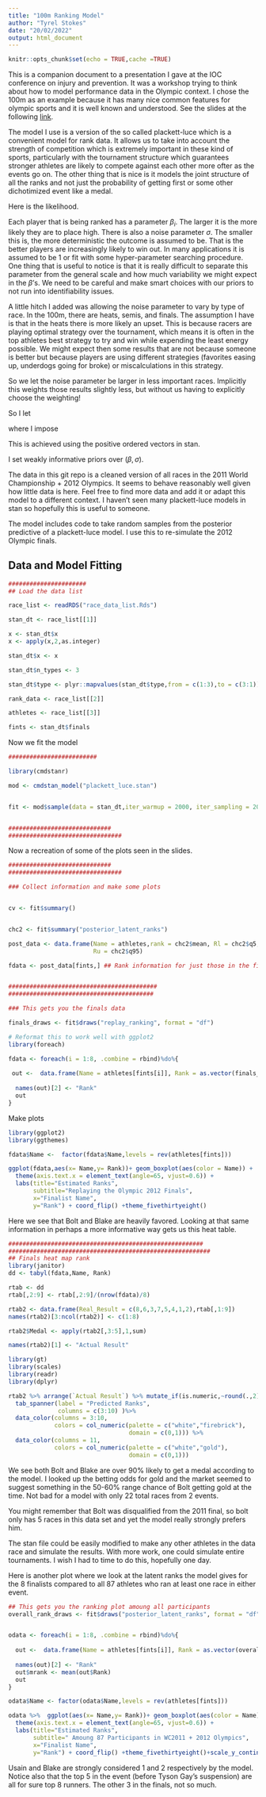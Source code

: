 ```yaml
---
title: "100m Ranking Model"
author: "Tyrel Stokes"
date: "20/02/2022"
output: html_document
---
```


```r
knitr::opts_chunk$set(echo = TRUE,cache =TRUE)
```

This is a companion document to a presentation I gave at the IOC conference on injury and prevention. It was a workshop trying to think about how to model performance data in the Olympic context. I chose the 100m as an example because it has many nice common features for olympic sports and it is well known and understood. See the slides at the following [link](https://statsbystokes.wordpress.com/2022/02/15/careful-what-you-throw-out-modelling-rank-data/).

The model I use is a version of the so called plackett-luce which is a convenient model for rank data. It allows us to take into account the strength of competition which is extremely important in these kind of sports, particularly with the tournament structure which guarantees stronger athletes are likely to compete against each other more ofter as the events go on. The other thing that is nice is it models the joint structure of all the ranks and not just the probability of getting first or some other dichotimized event like a medal.

Here is the likelihood.

\begin{align*}
P(Y_1 > Y_2 > \dots > Y_p) = \prod_{i=1}^P \frac{exp(\beta_i/\sigma)}{\sum_{j=i}^Pexp(\beta_j/\sigma)}
\end{align*}

Each player that is being ranked has a parameter $\beta_i$. The larger it is the more likely they are to place high. There is also a noise parameter $\sigma$. The smaller this is, the more deterministic the outcome is assumed to be. That is the better players are increasingly likely to win out. In many applications it is assumed to be 1 or fit with some hyper-parameter searching procedure. One thing that is useful to notice is that it is really difficult to separate this parameter from the general scale and how much variability we might expect in the $\beta$'s. We need to be careful and make smart choices with our priors to not run into identifiability issues.

A little hitch I added was allowing the noise parameter to vary by type of race. In the 100m, there are heats, semis, and finals. The assumption I have is that in the heats there is more likely an upset. This is because racers are playing optimal strategy over the tournament, which means it is often in the top athletes best strategy to try and win while expending the least energy possible. We might expect then some results that are not because someone is better but because players are using different strategies (favorites easing up, underdogs going for broke) or miscalculations in this strategy. 

So we let the noise parameter be larger in less important races. Implicitly this weights those results slightly less, but without us having to explicitly choose the weighting!

So I let 

\begin{align*}
\sigma = [\sigma_{finals},\sigma_{semis},\sigma_{heats}]
\end{align*}

where I impose

\begin{align*}
\sigma_{finals} = 1 \leq \sigma_{semis} \leq \sigma_{heats}
\end{align*}

This is achieved using the positive ordered vectors in stan.

I set weakly informative priors over $(\beta,\sigma)$. 

The data in this git repo is a cleaned version of all races in the 2011 World Championship + 2012 Olympics. It seems to behave reasonably well given how little data is here. Feel free to find more data and add it or adapt this model to a different context. I haven't seen many plackett-luce models in stan so hopefully this is useful to someone. 

The model includes code to take random samples from the posterior predictive of a plackett-luce model. I use this to re-simulate the 2012 Olympic finals.

## Data and Model Fitting

```r
######################
## Load the data list

race_list <- readRDS("race_data_list.Rds")

stan_dt <- race_list[[1]]

x <- stan_dt$x
x <- apply(x,2,as.integer)

stan_dt$x <- x

stan_dt$n_types <- 3

stan_dt$type <- plyr::mapvalues(stan_dt$type,from = c(1:3),to = c(3:1))

rank_data <- race_list[[2]]

athletes <- race_list[[3]]

fints <- stan_dt$finals

```

Now we fit the model

```r
#########################

library(cmdstanr)

mod <- cmdstan_model("plackett_luce.stan")


fit <- mod$sample(data = stan_dt,iter_warmup = 2000, iter_sampling = 2000,parallel_chains = 4)


#############################
################################

```

Now a recreation of some of the plots seen in the slides.

```r
#############################
################################

### Collect information and make some plots


cv <- fit$summary()


chc2 <- fit$summary("posterior_latent_ranks")

post_data <- data.frame(Name = athletes,rank = chc2$mean, Rl = chc2$q5,
                        Ru = chc2$q95)

fdata <- post_data[fints,] ## Rank information for just those in the finals


##########################################
#########################################

### This gets you the finals data

finals_draws <- fit$draws("replay_ranking", format = "df")

# Reformat this to work well with ggplot2
library(foreach)

fdata <- foreach(i = 1:8, .combine = rbind)%do%{
  
 out <-  data.frame(Name = athletes[fints[i]], Rank = as.vector(finals_draws[,i]))
  
  names(out)[2] <- "Rank"
  out
}
```

Make plots

```r

library(ggplot2)
library(ggthemes)

fdata$Name <-  factor(fdata$Name,levels = rev(athletes[fints]))

ggplot(fdata,aes(x= Name,y= Rank))+ geom_boxplot(aes(color = Name)) + 
  theme(axis.text.x = element_text(angle=65, vjust=0.6)) + 
  labs(title="Estimated Ranks", 
       subtitle="Replaying the Olympic 2012 Finals",
       x="Finalist Name",
       y="Rank") + coord_flip() +theme_fivethirtyeight()

```

Here we see that Bolt and Blake are heavily favored. Looking at that same information in perhaps a more informative way gets us this heat table.

```r
#######################################################
#########################################################
## Finals heat map rank
library(janitor)
dd <- tabyl(fdata,Name, Rank)

rtab <- dd
rtab[,2:9] <- rtab[,2:9]/(nrow(fdata)/8)

rtab2 <- data.frame(Real_Result = c(8,6,3,7,5,4,1,2),rtab[,1:9])
names(rtab2)[3:ncol(rtab2)] <- c(1:8)

rtab2$Medal <- apply(rtab2[,3:5],1,sum)

names(rtab2)[1] <- "Actual Result"

library(gt)
library(scales)
library(readr)
library(dplyr)

rtab2 %>% arrange(`Actual Result`) %>% mutate_if(is.numeric,~round(.,2))%>% gt() %>% 
  tab_spanner(label = "Predicted Ranks",
              columns = c(3:10) )%>%
  data_color(columns = 3:10,
             colors = col_numeric(palette = c("white","firebrick"),
                                  domain = c(0,1))) %>%
  data_color(columns = 11,
             colors = col_numeric(palette = c("white","gold"),
                                  domain = c(0,1)))
```

We see both Bolt and Blake are over 90% likely to get a medal according to the model. I looked up the betting odds for gold and the market seemed to suggest something in the 50-60% range chance of Bolt getting gold at the time. Not bad for a model with only 22 total races from 2 events. 

You might remember that Bolt was disqualified from the 2011 final, so bolt only has 5 races in this data set and yet the model really strongly prefers him.

The stan file could be easily modified to make any other athletes in the data race and simulate the results. With more work, one could simulate entire tournaments. I wish I had to time to do this, hopefully one day.

Here is another plot where we look at the latent ranks the model gives for the 8 finalists compared to all 87 athletes who ran at least one race in either event.

```r

## This gets you the ranking plot amoung all participants
overall_rank_draws <- fit$draws("posterior_latent_ranks", format = "df")


odata <- foreach(i = 1:8, .combine = rbind)%do%{
  
  out <-  data.frame(Name = athletes[fints[i]], Rank = as.vector(overall_rank_draws[,fints[i]]))
  
  names(out)[2] <- "Rank"
  out$mrank <- mean(out$Rank)
  out
}

odata$Name <- factor(odata$Name,levels = rev(athletes[fints]))

odata %>%  ggplot(aes(x= Name,y= Rank))+ geom_boxplot(aes(color = Name)) + 
  theme(axis.text.x = element_text(angle=65, vjust=0.6)) + 
  labs(title="Estimated Ranks", 
       subtitle=" Amoung 87 Participants in WC2011 + 2012 Olympics",
       x="Finalist Name",
       y="Rank") + coord_flip() +theme_fivethirtyeight()+scale_y_continuous(breaks = c(1,10,20,30,40,50,60,70,80,90))

```


Usain and Blake are strongly considered 1 and 2 respectively by the model. Notice also that the top 5 in the event (before Tyson Gay's suspension) are all for sure top 8 runners. The other 3 in the finals, not so much.


